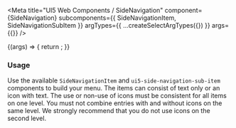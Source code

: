 

<Meta
  title="UI5 Web Components / SideNavigation"
  component={SideNavigation}
  subcomponents={{ SideNavigationItem, SideNavigationSubItem }}
  argTypes={{
    ...createSelectArgTypes({})
  }}
  args={{}}
/>

<DocsHeader />

<Canvas>
  <Story name="Default">
    {(args) => {
      return <SideNavigation {...args} />;
    }}
  </Story>
</Canvas>

<ArgsTable story="." />
<h3>Usage</h3>

Use the available <code>SideNavigationItem</code> and <code>ui5-side-navigation-sub-item</code> components to build your
menu. The items can consist of text only or an icon with text. The use or non-use of icons must be consistent for all
items on one level. You must not combine entries with and without icons on the same level. We strongly recommend that
you do not use icons on the second level.
